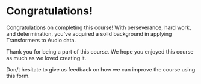 # Congratulations!

Congratulations on completing this course! With perseverance, hard work, and determination, you've acquired a solid 
background in applying Transformers to Audio data.

Thank you for being a part of this course. We hope you enjoyed this course as much as we loved creating it.

Don/t hesitate to give us feedback on how we can improve the course using this form.

